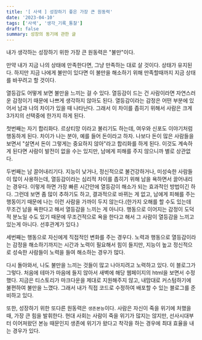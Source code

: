 ```yaml
---
title: '[ 사색 ] 성장하기 좋은 가장 큰 원동력'
date: '2023-04-10'
tags: ['사색', '생각_기록_통찰']
draft: false
summary: 성장의 동기에 관한 글
---
```


내가 생각하는 성장하기 위한 가장 큰 원동력은 "불만"이다.

만약 내가 지금 나의 상태에 만족한다면, 그냥 만족하는 대로 살 것이다. 상태가 유지된다. 하지만 지금 나에게 불만이 있다면 이 불만을 해소하기 위해 만족할때까지 지금 상태를 바꾸려고 할 것이다.

열등감도 어떻게 보면 불만을 느끼는 걸 수 있다. 열등감이 드는 건 사람이라면 자연스러운 감정이기 때문에 나쁘게 생각하지 않아도 된다. 열등감이라는 감정은 어떤 부분에 있어서 남과 나의 차이가 있을 때 나타난다. 그래서 이 차이를 좁히기 위해서 사람은 크게 3가지의 선택중에 한가지 하게 된다.

첫번째는 자기 합리화다. 르상티망 이라고 불리기도 하는데, 여우와 신포도 이야기처럼 행동하게 된다. 차이가 나는 분야, 예를 들어 돈이라고 하자. 나보다 돈이 많은 사람들을 보면서 "살면서 돈이 그렇게는 중요하지 않아"라고 합리화를 하게 된다. 이것도 계속하게 된다면 사람이 발전이 없을 수는 있지만, 남에게 피해를 주지 않으니까 별로 상관없다.

두번째는 남 끌어내리기다. 지능이 낮거나, 정신적으로 불건강하거나, 미성숙한 사람들이 많이 사용하는데, 열등감이라는 심리적 차이를 좁히기 위해 남을 욕하면서 끌어내리는 경우다. 이렇게 하면 가장 빠른 시간안에 열등감이 해소가 되는 효과적인 방법이긴 하다. 그런데 보면 좀 많이 추하기도 하고, 결과적으로 바뀌는 게 없고, 남에게 피해를 주는 행동이기 때문에 나는 이런 사람을 가까이 두지 않는다.(한가지 오해를 할 수도 있는데 무조건 남을 욕한다고 해서 열등감을 느끼는 게 아니다. 행동으로 이어지는 감정이 도덕적 분노일 수도 있기 때문에 무조건적으로 욕을 한다고 해서 그 사람이 열등감을 느끼고 있는게 아니다. 선후관계가 있다.)

세번째는 행동으로 자신에게 직접적인 변화를 주는 경우다. 노력과 행동으로 열등감이라는 감정을 해소하기까지는 시간과 노력이 필요해서 힘이 들지만, 지능이 높고 정신적으로 성숙한 사람들이 노력을 들여 해소하는 경우가 많다.

다시 돌아와서, 나도 불만을 느끼는 것들이 많고 나아지려고 노력하고 있다. 이 블로그가 그렇다. 처음에 테마가 마음에 들지 않아서 새벽에 해당 웹페이지의 html을 보면서 수정했다. 지금은 티스토리가 마크다운을 제대로 지원해주지 않고, 내맘대로 커스텀하기에 불편하여 불만을 느꼈다. 그래서 내가 직접 코드로 수정하여 배포할 수 있는 블로그를 준비하고 있다.

또한, 성장하기 위한 또다른 원동력은 `생존본능`이다. 사람은 자신이 죽을 위기에 처했을 때, 가장 큰 힘을 발휘한다. 현대 사회는 사람이 죽을 위기가 많지는 않지만, 선사시대부터 이어져왔던 본능 때문인지 생존에 위기가 왔다고 착각을 하는 경우에 최대 효율을 내는 경우가 있다.
